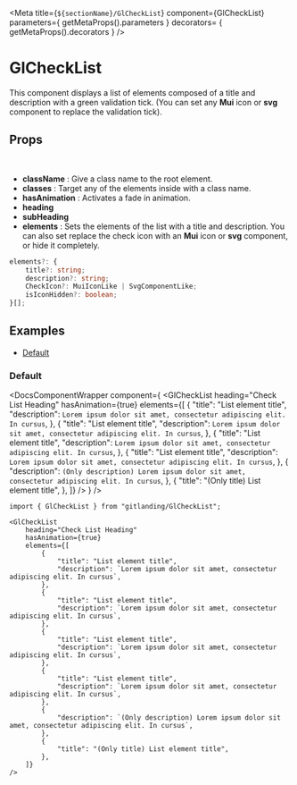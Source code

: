 

<Meta
    title={`${sectionName}/GlCheckList`}
    component={GlCheckList}
    parameters={
        getMetaProps().parameters
    }
    decorators= {
        getMetaProps().decorators
    }
/>


# GlCheckList

This component displays a list of elements 
composed of a title and description with a green validation tick.
(You can set any **Mui** icon or **svg** component to replace the validation tick).


## Props

<br />

-   **className** : Give a class name to the root element.
-   **classes** : Target any of the elements inside with a class name.
-   **hasAnimation** : Activates a fade in animation.
-   **heading**
-   **subHeading**
-   **elements** : Sets the elements of the list with a title and description. 
    You can also set replace the check icon with an **Mui** icon or **svg** component,
    or hide it completely. <br />

```typescript
elements?: {
    title?: string;
    description?: string;
    CheckIcon?: MuiIconLike | SvgComponentLike;
    isIconHidden?: boolean;
}[];
```

## Examples

-   [Default](#default)


### Default <a id="default"></a>


<DocsComponentWrapper
    component={
        <GlCheckList
            heading="Check List Heading"
            hasAnimation={true}
            elements={[
                {
                    "title": "List element title",
                    "description": `Lorem ipsum dolor sit amet, consectetur adipiscing elit. In cursus`,
                },
                {
                    "title": "List element title",
                    "description": `Lorem ipsum dolor sit amet, consectetur adipiscing elit. In cursus`,
                },
                {
                    "title": "List element title",
                    "description": `Lorem ipsum dolor sit amet, consectetur adipiscing elit. In cursus`,
                },
                {
                    "title": "List element title",
                    "description": `Lorem ipsum dolor sit amet, consectetur adipiscing elit. In cursus`,
                },
                {
                    "description": `(Only description) Lorem ipsum dolor sit amet, consectetur adipiscing elit. In cursus`,
                },
                {
                    "title": "(Only title) List element title",
                },
            ]}
        />
    }
/>

```tsx
import { GlCheckList } from "gitlanding/GlCheckList";

<GlCheckList
    heading="Check List Heading"
    hasAnimation={true}
    elements={[
        {
            "title": "List element title",
            "description": `Lorem ipsum dolor sit amet, consectetur adipiscing elit. In cursus`,
        },
        {
            "title": "List element title",
            "description": `Lorem ipsum dolor sit amet, consectetur adipiscing elit. In cursus`,
        },
        {
            "title": "List element title",
            "description": `Lorem ipsum dolor sit amet, consectetur adipiscing elit. In cursus`,
        },
        {
            "title": "List element title",
            "description": `Lorem ipsum dolor sit amet, consectetur adipiscing elit. In cursus`,
        },
        {
            "description": `(Only description) Lorem ipsum dolor sit amet, consectetur adipiscing elit. In cursus`,
        },
        {
            "title": "(Only title) List element title",
        },
    ]}
/>
```